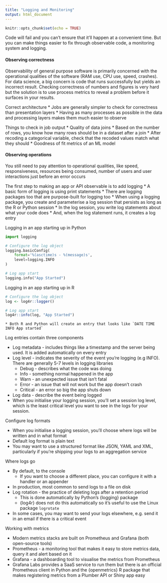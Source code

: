 ---
title: "Logging and Monitoring"
output: html_document
---

```{r setup, include=FALSE}
knitr::opts_chunk$set(echo = TRUE)
```

Code will fail and you can't ensure that it'll happen at a convenient time. But you can make things easier to fix through observable code, a monitoring system and logging.


#### Observing correctness
Observability of general purpose software is primarily concerned with the operational qualities of the software (RAM use, CPU use, speed, crashes). For data science, a big concern is code that runs successfully but yields an incorrect result. Checking correctness of numbers and figures is very hard but the solution is to use process metrics to reveal a problem before it surfaces in your results.

Correct architecture
* Jobs are generally simpler to check for correctness than presentation layers
* Having as many processes as possible in the data and processing layers makes them much easier to observe

Things to check in job output
* Quality of data joins
  * Based on the number of rows, you know how many rows should be in a dataset after a join
  * After recoding a categorical variable, check that the recoded values match what they should
  * Goodness of fit metrics of an ML model



#### Observing operations
You still need to pay attention to operational qualities, like speed, responsiveness, resources being consumed, number of users and user interactions just before an error occurs

The first step to making an app or API observable is to add logging
* A basic form of logging is using print statements
* There are logging packages too that are purpose-built for logging too
  * When using a logging package, you create and parameterise a log session that persists as long as the R or Python session
  * In the log session, you write log statements about what your code does
  * And, when the log statement runs, it creates a log entry


Logging in an app starting up in Python
```{Python}
import logging

# Configure the log object
logging.basicConfig(
    format='%(asctime)s - %(message)s',
    level=logging.INFO
)

# Log app start
logging.info("App Started")
```

Logging in an app starting up in R
```{r}
# Configure the log object
log <- log4r::logger()

# Log app start
log4r::info(log, "App Started")
```
    * Both R and Python will create an entry that looks like `DATE TIME INFO App started`


Log entries contain three components

* Log metadata - includes things like a timestamp and the server being used. It is added automatically on every entry
* Log level - indicates the severity of the event you're logging (e.g INFO). There are generally 5-7 levels in logging libraries
  * Debug - describes what the code was doing
  * Info - something normal happened in the app
  * Warn - an unexpected issue that isn't fatal
  * Error - an issue that will not work but the app doesn't crash
  * Critical - an error so big the app shuts down
* Log data - describe the event being logged
* When you initialise your logging session, you'll set a session log level, which is the least critical level you want to see in the logs for your session.


Configure log formats

* When you initialise a logging session, you'll choose where logs will be written and in what format
* Default log format is plain text
* You may want to use a structured format like JSON, YAML and XML, particularly if you're shipping your logs to an aggregation service


Where logs go

* By default, to the console
  * If you want to choose a different place, you can configure it with a handler or an appender
* In production, most common to send logs to a file on disk
* Log rotation - the practice of deleting logs after a retention period
  * This is done automatically by Python's {logging} package
  * {log4r} does not do this automatically so it's useful to use the Linux package `logrotate`
* In some cases, you may want to send your logs elsewhere, e.g. send it in an email if there is a critical event


Working with metrics

* Modern metrics stacks are built on Prometheus and Grafana (both open-source tools)
* Prometheus - a monitoring tool that makes it easy to store metrics data, query it and alert based on it
* Grafana - a dashboarding tool to visualise the metrics from Prometheus
* Grafana Labs provides a SaaS service to run them but there is an official Prometheus client in Python and the {openmetrics} R package that makes registering metrics from a Plumber API or Shiny app easy
